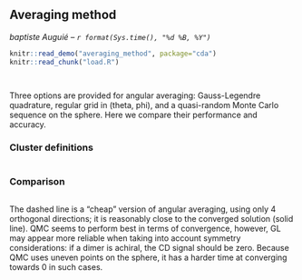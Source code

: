 ## Averaging method
_baptiste Auguié -- `r format(Sys.time(), "%d %B, %Y")`_

```r
knitr::read_demo("averaging_method", package="cda")
knitr::read_chunk("load.R")
```
```r
```
```r
```

Three options are provided for angular averaging: Gauss-Legendre quadrature, regular grid in (theta, phi), and a quasi-random Monte Carlo sequence on the sphere. Here we compare their performance and accuracy.

### Cluster definitions
```r
```

### Comparison
```r
```
The dashed line is a "cheap" version of angular averaging, using only 4 orthogonal directions; it is reasonably close to the converged solution (solid line). QMC seems to perform best in terms of convergence, however, GL may appear more reliable when taking into account symmetry considerations: if a dimer is achiral, the CD signal should be zero. Because QMC uses uneven points on the sphere, it has a harder time at converging towards 0 in such cases. 

```r
```

